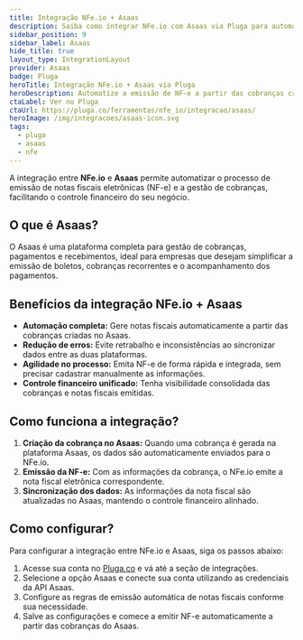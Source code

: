 ```yaml
---
title: Integração NFe.io + Asaas
description: Saiba como integrar NFe.io com Asaas via Pluga para automatizar a emissão de notas fiscais eletrônicas a partir das cobranças.
sidebar_position: 9
sidebar_label: Asaas
hide_title: true
layout_type: IntegrationLayout
provider: Asaas
badge: Pluga
heroTitle: Integração NFe.io + Asaas via Pluga
heroDescription: Automatize a emissão de NF-e a partir das cobranças criadas no Asaas.
ctaLabel: Ver no Pluga
ctaUrl: https://pluga.co/ferramentas/nfe_io/integracao/asaas/
heroImage: /img/integracoes/asaas-icon.svg
tags:
  - pluga
  - asaas
  - nfe
---
```


A integração entre **NFe.io** e **Asaas** permite automatizar o processo de emissão de notas fiscais eletrônicas
(NF-e) e a gestão de cobranças, facilitando o controle financeiro do seu negócio.

## O que é Asaas?

O Asaas é uma plataforma completa para gestão de cobranças, pagamentos e recebimentos, ideal para empresas que
desejam simplificar a emissão de boletos, cobranças recorrentes e o acompanhamento dos pagamentos.

## Benefícios da integração NFe.io + Asaas

- **Automação completa:** Gere notas fiscais automaticamente a partir das cobranças criadas no Asaas.
- **Redução de erros:** Evite retrabalho e inconsistências ao sincronizar dados entre as duas plataformas.
- **Agilidade no processo:** Emita NF-e de forma rápida e integrada, sem precisar cadastrar manualmente as
informações.
- **Controle financeiro unificado:** Tenha visibilidade consolidada das cobranças e notas fiscais emitidas.

## Como funciona a integração?

1. **Criação da cobrança no Asaas:** Quando uma cobrança é gerada na plataforma Asaas, os dados são automaticamente
enviados para o NFe.io.
2. **Emissão da NF-e:** Com as informações da cobrança, o NFe.io emite a nota fiscal eletrônica correspondente.
3. **Sincronização dos dados:** As informações da nota fiscal são atualizadas no Asaas, mantendo o controle
financeiro alinhado.

## Como configurar?

Para configurar a integração entre NFe.io e Asaas, siga os passos abaixo:

1. Acesse sua conta no [Pluga.co][1] e vá até a seção de integrações.
2. Selecione a opção Asaas e conecte sua conta utilizando as credenciais da API Asaas.
3. Configure as regras de emissão automática de notas fiscais conforme sua necessidade.
4. Salve as configurações e comece a emitir NF-e automaticamente a partir das cobranças do Asaas.

[1]: https://pluga.co/ferramentas/nfe_io/integracao/asaas/

